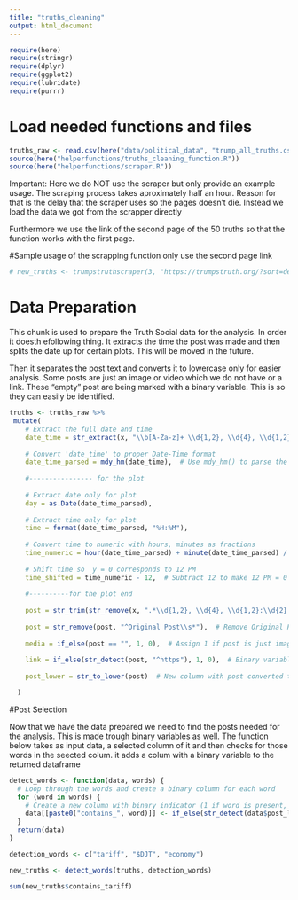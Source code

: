 ```yaml
---
title: "truths_cleaning"
output: html_document
---
```


```r
require(here)
require(stringr)
require(dplyr)
require(ggplot2)
require(lubridate)
require(purrr)
```


# Load needed functions and files
```r
truths_raw <- read.csv(here("data/political_data", "trump_all_truths.csv"))
source(here("helperfunctions/truths_cleaning_function.R"))
source(here("helperfunctions/scraper.R"))
```
Important: Here we do NOT use the scraper but only provide an example usage. The scraping process takes aproximately half an hour. Reason for that is the delay that the scraper uses so the pages doesn't die. Instead we load the data we got from the scrapper directly

Furthermore we use the link of the second page of the 50 truths so that the function works with the first page.


#Sample usage of the scrapping function
only use the second page link
```r
# new_truths <- trumpstruthscraper(3, "https://trumpstruth.org/?sort=desc&per_page=50&cursor=eyJzdGF0dXNfY3JlYXRlZF9hdCI6IjIwMjUtMDQtMDkgMDE6Mzg6NDQiLCJfcG9pbnRzVG9OZXh0SXRlbXMiOnRydWV9&sort=desc&per_page=50&query=&start_date=&end_date=")
```


# Data Preparation
This chunk is used to prepare the Truth Social data for the analysis. In order it doesth efollowing thing. It extracts the time the post was made and then splits the date up for certain plots. This will be moved in the future.

Then it separates the post text and converts it to lowercase only for easier analysis. Some posts are just an image or video which we do not have or a link. These "empty" post are being marked with a binary variable. This is so they can easily be identified. 


```r
truths <- truths_raw %>%
 mutate(
    # Extract the full date and time
    date_time = str_extract(x, "\\b[A-Za-z]+ \\d{1,2}, \\d{4}, \\d{1,2}:\\d{2} [APM]{2}\\b"),
    
    # Convert 'date_time' to proper Date-Time format
    date_time_parsed = mdy_hm(date_time),  # Use mdy_hm() to parse the datetime
    
    #---------------- for the plot
    
    # Extract date only for plot
    day = as.Date(date_time_parsed),
    
    # Extract time only for plot
    time = format(date_time_parsed, "%H:%M"),
    
    # Convert time to numeric with hours, minutes as fractions
    time_numeric = hour(date_time_parsed) + minute(date_time_parsed) / 60,
    
    # Shift time so  y = 0 corresponds to 12 PM
    time_shifted = time_numeric - 12,  # Subtract 12 to make 12 PM = 0
    
    #----------for the plot end
    
    post = str_trim(str_remove(x, ".*\\d{1,2}, \\d{4}, \\d{1,2}:\\d{2} [APM]{2}\\s*")),
    
    post = str_remove(post, "^Original Post\\s*"),  # Remove Original Post string
    
    media = if_else(post == "", 1, 0),  # Assign 1 if post is just image/video, otherwise 0
    
    link = if_else(str_detect(post, "^https"), 1, 0),  # Binary variable for URLs -> starting with https
    
    post_lower = str_to_lower(post)  # New column with post converted to lowercase

  )
```

#Post Selection

Now that we have the data prepared we need to find the posts needed for the analysis. This is made trough binary variables as well. The function below takes as input data, a selected column of it and then checks for those words in the seected colum. it adds a colum with a binary variable to the returned dataframe

```r
detect_words <- function(data, words) {
  # Loop through the words and create a binary column for each word
  for (word in words) {
    # Create a new column with binary indicator (1 if word is present, 0 if not)
    data[[paste0("contains_", word)]] <- if_else(str_detect(data$post_lower, word), 1, 0)
  }
  return(data)
}
```



```r
detection_words <- c("tariff", "$DJT", "economy")

new_truths <- detect_words(truths, detection_words)
```

```r
sum(new_truths$contains_tariff)
```


